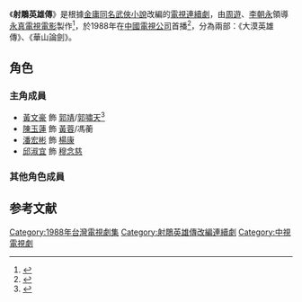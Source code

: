 {{Otheruses|射鵰英雄傳  (消歧義)|subject=1988年的一部[[中國電視公司|中國電視公司]]電視劇|other=其他同名作品}}
{{refimprove|time=2014-01-17}}
{{电视节目信息框
| 颜色       = 
| 名称       = 射鵰英雄傳：大漠英雄傳<br>射鵰英雄傳：華山論劍
| 原名       = 
| 英文名称 = 
| 别名       =
| 图片       = [[File:射鵰英雄傳_(1988年電視劇).jpg|230px]]
| 图说       = 
| 类型       = 
| 格式       =
| 原创       = [[金庸|金庸]]《[[射鵰英雄傳|射鵰英雄傳]]》
| 发展       = 
| 編劇       =
| 总导演    =
| 导演       = [[李朝永|李朝永]]、[[王圻生|王圻生]]
| 助理导演 =
| 创意总监 =
| 主持       = 
| 主演       = [[黃文豪|黃文豪]]、[[陳玉蓮|陳玉蓮]]、[[潘宏彬|潘宏彬]]、[[邱淑宜|邱淑宜]]
| 评委       =
| 配音       = 
| 旁白       =  
| 国家       = 
| 地区       =
| 首播国家   = 
| 首播地区   = 
| 语言       = 
| 字幕       =  
| 标语       =
| 季数       = 
| 原版集数   = 36
| 每集列表   = 
| 主题曲     = 
| 配乐作曲 = 
| 片头曲     = 
| 作曲        =
| 填词        =
| 主唱        =
| 片尾曲     = 
| 作曲2      = 
| 填词2      =
| 主唱2      =
| 插曲       =
| 每集長度 =
| 制作年份  =
| 制片人     = [[周遊|周遊]]、[[李朝永|李朝永]]
| 监制       = [[中國電視公司|中國電視公司]]
| 出品人    =
| 执行制作   = 
| 共同执行制作 =
| 共同制作人 = 
<!--| 副制作人   = -->
| 制作顾问   =
| 故事       =
| 编审       = 
| 剪辑       = 
| 外景       = 
| 摄影       =
| 机位       = 
| 电视网     = [[中視頻道|中視頻道]]
| 视频制式   = [[NTSC制式|NTSC制式]]
| 音频制式   =   
| 集数0       =
| 每集长度0 =
| 开始       = 1988年5月1日
| 结束       = 
| 电视网1    = 
| 视频制式1   = 
| 音频制式1  =   
| 集数1       =
| 每集长度1 =
| 开始1       = 
| 结束1       = 
| 制作公司   =永真電視電影有限公司
| 前作       = 
| 续作       = 
| 相关剧集   = 
| 中国大陆名称 = 
| 台湾名称   = 
| 港澳名称   = 
| 马新名称   = 
| 官方网站   = 
| imdb_id   = 
| tv_com_id = 
}}
《'''射鵰英雄傳'''》是根據[[金庸|金庸]][[射鵰英雄傳|同名武俠小說]]改編的[[電視連續劇|電視連續劇]]，由[[周遊|周遊]]、[[李朝永|李朝永]]領導[[永真電視電影|永真電視電影]]製作<ref>{{Cite web |url=http://www.tvmao.com/drama/MmgqKR4=/actors |title=電視貓 |access-date=2014-01-17 |archive-date=2019-06-20 |archive-url=https://web.archive.org/web/20190620011235/https://www.tvmao.com/drama/MmgqKR4=/actors |dead-url=no }}</ref>，於1988年在[[中國電視公司|中國電視公司]]首播<ref>{{cite news |title=兩岸男神／那些年電視上的郭靖　胡歌最帥、張智霖最真 |url=https://star.ettoday.net/news/359910?dmp=sim_ntu_v3_1224082 |accessdate=2022-02-05 |work=ETtoday星光雲 |date=2014-05-23 |language=zh-hant |archive-date=2022-02-05 |archive-url=https://web.archive.org/web/20220205032125/https://star.ettoday.net/news/359910?dmp=sim_ntu_v3_1224082 |dead-url=no }}</ref>，分為兩部：《大漠英雄傳》、《華山論劍》。

==角色==
===主角成員===
*[[黃文豪|黃文豪]] 飾 [[郭靖|郭靖]]/[[郭嘯天|郭嘯天]]<ref>{{cite news |author1=司徒家傑 |title=歷代《射鵰英雄傳》電視劇 邊個是你的成長回憶？ |url=https://topick.hket.com/article/1805435/%E6%AD%B7%E4%BB%A3%E3%80%8A%E5%B0%84%E9%B5%B0%E8%8B%B1%E9%9B%84%E5%82%B3%E3%80%8B%E9%9B%BB%E8%A6%96%E5%8A%87%20%20%20%E9%82%8A%E5%80%8B%E6%98%AF%E4%BD%A0%E7%9A%84%E6%88%90%E9%95%B7%E5%9B%9E%E6%86%B6%EF%BC%9F |accessdate=2022-02-05 |work=TOPick |date=2017-05-08 |language=zh-hant |archive-date=2022-03-09 |archive-url=https://web.archive.org/web/20220309070110/https://topick.hket.com/article/1805435/%E6%AD%B7%E4%BB%A3%E3%80%8A%E5%B0%84%E9%B5%B0%E8%8B%B1%E9%9B%84%E5%82%B3%E3%80%8B%E9%9B%BB%E8%A6%96%E5%8A%87%20%20%20%E9%82%8A%E5%80%8B%E6%98%AF%E4%BD%A0%E7%9A%84%E6%88%90%E9%95%B7%E5%9B%9E%E6%86%B6%EF%BC%9F |dead-url=no }}</ref>
*[[陳玉蓮|陳玉蓮]] 飾 [[黃蓉|黃蓉]]/馮蘅
*[[潘宏彬|潘宏彬]] 飾 [[楊康|楊康]]
*[[邱淑宜|邱淑宜]] 飾 [[穆念慈|穆念慈]]

===其他角色成員===
{{columns-list|3|   
*[[李藝民|李藝民]] 飾 [[黃藥師|黃藥師]]  
*[[龍天翔|龍天翔]] 飾  [[歐陽鋒|歐陽鋒]]
*[[江生|江生]]   飾 [[洪七公|洪七公]] 
*[[龍冠武|龍冠武]] 飾  [[周伯通|周伯通]]
*[[戈偉家|戈偉家]]  飾 [[歐陽克|歐陽克]] 
*[[楊元璋|楊元璋]]  飾 [[丘處機|丘處機]] 
*[[向雲鵬|向雲鵬]]  飾 [[楊鐵心|楊鐵心]] /[[楊再興|楊再興]]
*[[林秀君|林秀君]]  飾 [[包惜弱|包惜弱]] 
*[[樊日行|樊日行]]   飾 [[段智興_(金庸)|段智興]] 
*[[劉筱平|劉筱平]]  飾 [[李萍|李萍]] 
*[[李志堅|李志堅]]  飾 [[成吉思汗|成吉思汗]]
*[[冼煥貞|冼煥貞]] 飾  [[華箏|華箏]] 
*[[丁華寵|丁華寵]]  飾  [[拖雷|拖雷]] 
*[[韋弘|韋弘]] 飾   [[哲別|哲別]] 
*[[黃關雄|黃關雄]] 飾   [[馬鈺|馬鈺]] 
*[[江英|江英]]  飾 [[王處一|王處一]] 
*[[茅靜順|茅靜順]]  飾 [[柯鎮惡|柯鎮惡]] 
*[[丁仰國|丁仰國]]  飾 [[朱聰|朱聰]] 
*[[徐若華|徐若華]]  飾 [[韓小瑩|韓小瑩]] 
*[[唐复雄|唐复雄]]  飾 [[梁子翁|梁子翁]] 
*[[彭筱蘭|彭筱蘭]]  飾  瑛姑 
*[[李龍吟|李龍吟]] 飾  [[陸冠英|陸冠英]]
*[[翟玉娘|翟玉娘]]  飾 [[程瑤迦|程瑤迦]] 
*[[陳麗華|陳麗華]]  飾 [[梅超風|梅超風]] 
*[[尤國棟|尤國棟]]   飾 [[陳玄風|陳玄風]] 
*[[謝屏楠|謝屏楠]]   飾 [[完顏洪烈|完顏洪烈]] 
*[[許家榮|許家榮]] 飾 [[王重陽|王重陽]]
*[[梁修身|梁修身]] 飾 [[岳飛|岳飛]] （客串）
}}

==参考文献==
{{reflist|2}}

{{射鵰三部曲}}
{{台灣古裝/年代/武俠電視劇}}
[[Category:1988年台灣電視劇集|Category:1988年台灣電視劇集]]
[[Category:射鵰英雄傳改編連續劇|Category:射鵰英雄傳改編連續劇]]
[[Category:中視電視劇|Category:中視電視劇]]
